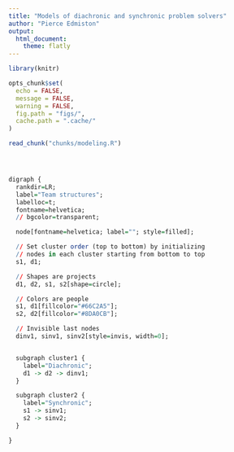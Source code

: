 ```yaml
---
title: "Models of diachronic and synchronic problem solvers"
author: "Pierce Edmiston"
output:
  html_document:
    theme: flatly
---
```


```r
library(knitr)

opts_chunk$set(
  echo = FALSE,
  message = FALSE,
  warning = FALSE,
  fig.path = "figs/",
  cache.path = ".cache/"
)

read_chunk("chunks/modeling.R")
```

```r
```

```r
```

```r
```

```r
digraph {
  rankdir=LR;
  label="Team structures";
  labelloc=t;
  fontname=helvetica;
  // bgcolor=transparent;

  node[fontname=helvetica; label=""; style=filled];

  // Set cluster order (top to bottom) by initializing
  // nodes in each cluster starting from bottom to top
  s1, d1;

  // Shapes are projects
  d1, d2, s1, s2[shape=circle];

  // Colors are people
  s1, d1[fillcolor="#66C2A5"];
  s2, d2[fillcolor="#8DA0CB"];

  // Invisible last nodes
  dinv1, sinv1, sinv2[style=invis, width=0];


  subgraph cluster1 {
    label="Diachronic";
    d1 -> d2 -> dinv1;
  }

  subgraph cluster2 {
    label="Synchronic";
    s1 -> sinv1;
    s2 -> sinv2;
  }

}
```